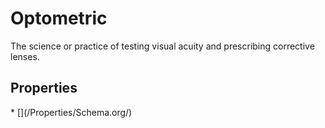 # Optometric

The science or practice of testing visual acuity and prescribing corrective lenses.

## Properties

<Grid>
* [](/Properties/Schema.org/)

</Grid>

